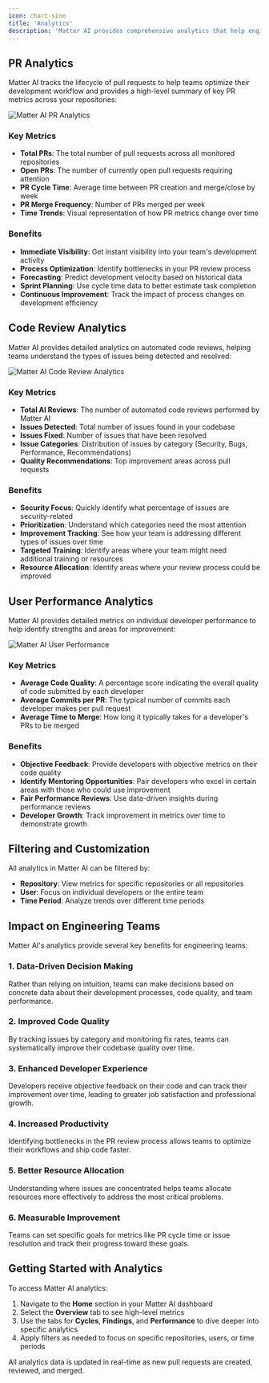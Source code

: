 ```yaml
---
icon: chart-sine
title: 'Analytics'
description: 'Matter AI provides comprehensive analytics that help engineering teams gain insights into their development processes, code quality, and team performance. These analytics are designed to improve productivity, code quality, and overall engineering efficiency.'
---
```


## PR Analytics

Matter AI tracks the lifecycle of pull requests to help teams optimize their development workflow and provides a high-level summary of key PR metrics across your repositories:

<Frame>
<img
  className="block"
  src="/images/product/analytics-pr.png"
  alt="Matter AI PR Analytics"
/>
</Frame>

### Key Metrics

- **Total PRs**: The total number of pull requests across all monitored repositories
- **Open PRs**: The number of currently open pull requests requiring attention
- **PR Cycle Time**: Average time between PR creation and merge/close by week
- **PR Merge Frequency**: Number of PRs merged per week
- **Time Trends**: Visual representation of how PR metrics change over time

### Benefits

- **Immediate Visibility**: Get instant visibility into your team's development activity
- **Process Optimization**: Identify bottlenecks in your PR review process
- **Forecasting**: Predict development velocity based on historical data
- **Sprint Planning**: Use cycle time data to better estimate task completion
- **Continuous Improvement**: Track the impact of process changes on development efficiency

## Code Review Analytics

Matter AI provides detailed analytics on automated code reviews, helping teams understand the types of issues being detected and resolved:

<Frame>
<img
  className="block"
  src="/images/product/analytics-code-reviews.png"
  alt="Matter AI Code Review Analytics"
/>
</Frame>

### Key Metrics

- **Total AI Reviews**: The number of automated code reviews performed by Matter AI
- **Issues Detected**: Total number of issues found in your codebase
- **Issues Fixed**: Number of issues that have been resolved
- **Issue Categories**: Distribution of issues by category (Security, Bugs, Performance, Recommendations)
- **Quality Recommendations**: Top improvement areas across pull requests

### Benefits

- **Security Focus**: Quickly identify what percentage of issues are security-related
- **Prioritization**: Understand which categories need the most attention
- **Improvement Tracking**: See how your team is addressing different types of issues over time
- **Targeted Training**: Identify areas where your team might need additional training or resources
- **Resource Allocation**: Identify areas where your review process could be improved

## User Performance Analytics

Matter AI provides detailed metrics on individual developer performance to help identify strengths and areas for improvement:

<Frame>
<img
  className="block"
  src="/images/product/analytics-user-performance.png"
  alt="Matter AI User Performance"
/>
</Frame>

### Key Metrics

- **Average Code Quality**: A percentage score indicating the overall quality of code submitted by each developer
- **Average Commits per PR**: The typical number of commits each developer makes per pull request
- **Average Time to Merge**: How long it typically takes for a developer's PRs to be merged

### Benefits

- **Objective Feedback**: Provide developers with objective metrics on their code quality
- **Identify Mentoring Opportunities**: Pair developers who excel in certain areas with those who could use improvement
- **Fair Performance Reviews**: Use data-driven insights during performance reviews
- **Developer Growth**: Track improvement in metrics over time to demonstrate growth



## Filtering and Customization

All analytics in Matter AI can be filtered by:

- **Repository**: View metrics for specific repositories or all repositories
- **User**: Focus on individual developers or the entire team
- **Time Period**: Analyze trends over different time periods

## Impact on Engineering Teams

Matter AI's analytics provide several key benefits for engineering teams:

### 1. Data-Driven Decision Making

Rather than relying on intuition, teams can make decisions based on concrete data about their development processes, code quality, and team performance.

### 2. Improved Code Quality

By tracking issues by category and monitoring fix rates, teams can systematically improve their codebase quality over time.

### 3. Enhanced Developer Experience

Developers receive objective feedback on their code and can track their improvement over time, leading to greater job satisfaction and professional growth.

### 4. Increased Productivity

Identifying bottlenecks in the PR review process allows teams to optimize their workflows and ship code faster.

### 5. Better Resource Allocation

Understanding where issues are concentrated helps teams allocate resources more effectively to address the most critical problems.

### 6. Measurable Improvement

Teams can set specific goals for metrics like PR cycle time or issue resolution and track their progress toward these goals.

## Getting Started with Analytics

To access Matter AI analytics:

1. Navigate to the **Home** section in your Matter AI dashboard
2. Select the **Overview** tab to see high-level metrics
3. Use the tabs for **Cycles**, **Findings**, and **Performance** to dive deeper into specific analytics
4. Apply filters as needed to focus on specific repositories, users, or time periods

<Note>
All analytics data is updated in real-time as new pull requests are created, reviewed, and merged.
</Note>
